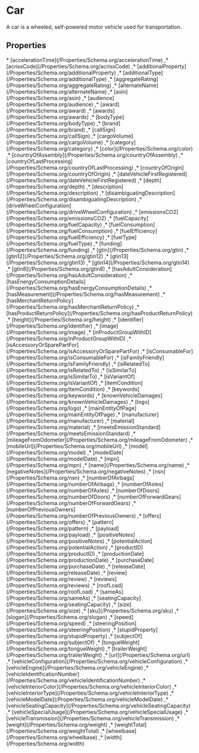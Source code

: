 # Car

A car is a wheeled, self-powered motor vehicle used for transportation.

## Properties

<Grid>
* [accelerationTime](/Properties/Schema.org/accelerationTime)
,* [acrissCode](/Properties/Schema.org/acrissCode)
,* [additionalProperty](/Properties/Schema.org/additionalProperty)
,* [additionalType](/Properties/Schema.org/additionalType)
,* [aggregateRating](/Properties/Schema.org/aggregateRating)
,* [alternateName](/Properties/Schema.org/alternateName)
,* [asin](/Properties/Schema.org/asin)
,* [audience](/Properties/Schema.org/audience)
,* [award](/Properties/Schema.org/award)
,* [awards](/Properties/Schema.org/awards)
,* [bodyType](/Properties/Schema.org/bodyType)
,* [brand](/Properties/Schema.org/brand)
,* [callSign](/Properties/Schema.org/callSign)
,* [cargoVolume](/Properties/Schema.org/cargoVolume)
,* [category](/Properties/Schema.org/category)
,* [color](/Properties/Schema.org/color)
,* [countryOfAssembly](/Properties/Schema.org/countryOfAssembly)
,* [countryOfLastProcessing](/Properties/Schema.org/countryOfLastProcessing)
,* [countryOfOrigin](/Properties/Schema.org/countryOfOrigin)
,* [dateVehicleFirstRegistered](/Properties/Schema.org/dateVehicleFirstRegistered)
,* [depth](/Properties/Schema.org/depth)
,* [description](/Properties/Schema.org/description)
,* [disambiguatingDescription](/Properties/Schema.org/disambiguatingDescription)
,* [driveWheelConfiguration](/Properties/Schema.org/driveWheelConfiguration)
,* [emissionsCO2](/Properties/Schema.org/emissionsCO2)
,* [fuelCapacity](/Properties/Schema.org/fuelCapacity)
,* [fuelConsumption](/Properties/Schema.org/fuelConsumption)
,* [fuelEfficiency](/Properties/Schema.org/fuelEfficiency)
,* [fuelType](/Properties/Schema.org/fuelType)
,* [funding](/Properties/Schema.org/funding)
,* [gtin](/Properties/Schema.org/gtin)
,* [gtin12](/Properties/Schema.org/gtin12)
,* [gtin13](/Properties/Schema.org/gtin13)
,* [gtin14](/Properties/Schema.org/gtin14)
,* [gtin8](/Properties/Schema.org/gtin8)
,* [hasAdultConsideration](/Properties/Schema.org/hasAdultConsideration)
,* [hasEnergyConsumptionDetails](/Properties/Schema.org/hasEnergyConsumptionDetails)
,* [hasMeasurement](/Properties/Schema.org/hasMeasurement)
,* [hasMerchantReturnPolicy](/Properties/Schema.org/hasMerchantReturnPolicy)
,* [hasProductReturnPolicy](/Properties/Schema.org/hasProductReturnPolicy)
,* [height](/Properties/Schema.org/height)
,* [identifier](/Properties/Schema.org/identifier)
,* [image](/Properties/Schema.org/image)
,* [inProductGroupWithID](/Properties/Schema.org/inProductGroupWithID)
,* [isAccessoryOrSparePartFor](/Properties/Schema.org/isAccessoryOrSparePartFor)
,* [isConsumableFor](/Properties/Schema.org/isConsumableFor)
,* [isFamilyFriendly](/Properties/Schema.org/isFamilyFriendly)
,* [isRelatedTo](/Properties/Schema.org/isRelatedTo)
,* [isSimilarTo](/Properties/Schema.org/isSimilarTo)
,* [isVariantOf](/Properties/Schema.org/isVariantOf)
,* [itemCondition](/Properties/Schema.org/itemCondition)
,* [keywords](/Properties/Schema.org/keywords)
,* [knownVehicleDamages](/Properties/Schema.org/knownVehicleDamages)
,* [logo](/Properties/Schema.org/logo)
,* [mainEntityOfPage](/Properties/Schema.org/mainEntityOfPage)
,* [manufacturer](/Properties/Schema.org/manufacturer)
,* [material](/Properties/Schema.org/material)
,* [meetsEmissionStandard](/Properties/Schema.org/meetsEmissionStandard)
,* [mileageFromOdometer](/Properties/Schema.org/mileageFromOdometer)
,* [mobileUrl](/Properties/Schema.org/mobileUrl)
,* [model](/Properties/Schema.org/model)
,* [modelDate](/Properties/Schema.org/modelDate)
,* [mpn](/Properties/Schema.org/mpn)
,* [name](/Properties/Schema.org/name)
,* [negativeNotes](/Properties/Schema.org/negativeNotes)
,* [nsn](/Properties/Schema.org/nsn)
,* [numberOfAirbags](/Properties/Schema.org/numberOfAirbags)
,* [numberOfAxles](/Properties/Schema.org/numberOfAxles)
,* [numberOfDoors](/Properties/Schema.org/numberOfDoors)
,* [numberOfForwardGears](/Properties/Schema.org/numberOfForwardGears)
,* [numberOfPreviousOwners](/Properties/Schema.org/numberOfPreviousOwners)
,* [offers](/Properties/Schema.org/offers)
,* [pattern](/Properties/Schema.org/pattern)
,* [payload](/Properties/Schema.org/payload)
,* [positiveNotes](/Properties/Schema.org/positiveNotes)
,* [potentialAction](/Properties/Schema.org/potentialAction)
,* [productID](/Properties/Schema.org/productID)
,* [productionDate](/Properties/Schema.org/productionDate)
,* [purchaseDate](/Properties/Schema.org/purchaseDate)
,* [releaseDate](/Properties/Schema.org/releaseDate)
,* [review](/Properties/Schema.org/review)
,* [reviews](/Properties/Schema.org/reviews)
,* [roofLoad](/Properties/Schema.org/roofLoad)
,* [sameAs](/Properties/Schema.org/sameAs)
,* [seatingCapacity](/Properties/Schema.org/seatingCapacity)
,* [size](/Properties/Schema.org/size)
,* [sku](/Properties/Schema.org/sku)
,* [slogan](/Properties/Schema.org/slogan)
,* [speed](/Properties/Schema.org/speed)
,* [steeringPosition](/Properties/Schema.org/steeringPosition)
,* [stupidProperty](/Properties/Schema.org/stupidProperty)
,* [subjectOf](/Properties/Schema.org/subjectOf)
,* [tongueWeight](/Properties/Schema.org/tongueWeight)
,* [trailerWeight](/Properties/Schema.org/trailerWeight)
,* [url](/Properties/Schema.org/url)
,* [vehicleConfiguration](/Properties/Schema.org/vehicleConfiguration)
,* [vehicleEngine](/Properties/Schema.org/vehicleEngine)
,* [vehicleIdentificationNumber](/Properties/Schema.org/vehicleIdentificationNumber)
,* [vehicleInteriorColor](/Properties/Schema.org/vehicleInteriorColor)
,* [vehicleInteriorType](/Properties/Schema.org/vehicleInteriorType)
,* [vehicleModelDate](/Properties/Schema.org/vehicleModelDate)
,* [vehicleSeatingCapacity](/Properties/Schema.org/vehicleSeatingCapacity)
,* [vehicleSpecialUsage](/Properties/Schema.org/vehicleSpecialUsage)
,* [vehicleTransmission](/Properties/Schema.org/vehicleTransmission)
,* [weight](/Properties/Schema.org/weight)
,* [weightTotal](/Properties/Schema.org/weightTotal)
,* [wheelbase](/Properties/Schema.org/wheelbase)
,* [width](/Properties/Schema.org/width)

</Grid>

